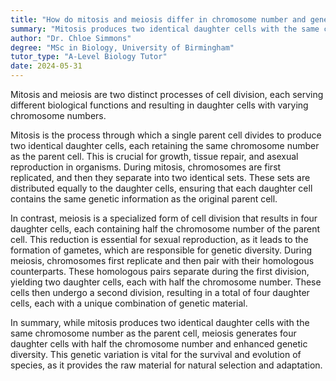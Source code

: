 ```yaml
---
title: "How do mitosis and meiosis differ in chromosome number and genetic diversity?"
summary: "Mitosis produces two identical daughter cells with the same chromosome number, whereas meiosis generates four genetically diverse daughter cells with half the chromosome number of the parent cell."
author: "Dr. Chloe Simmons"
degree: "MSc in Biology, University of Birmingham"
tutor_type: "A-Level Biology Tutor"
date: 2024-05-31
---
```


Mitosis and meiosis are two distinct processes of cell division, each serving different biological functions and resulting in daughter cells with varying chromosome numbers.

Mitosis is the process through which a single parent cell divides to produce two identical daughter cells, each retaining the same chromosome number as the parent cell. This is crucial for growth, tissue repair, and asexual reproduction in organisms. During mitosis, chromosomes are first replicated, and then they separate into two identical sets. These sets are distributed equally to the daughter cells, ensuring that each daughter cell contains the same genetic information as the original parent cell.

In contrast, meiosis is a specialized form of cell division that results in four daughter cells, each containing half the chromosome number of the parent cell. This reduction is essential for sexual reproduction, as it leads to the formation of gametes, which are responsible for genetic diversity. During meiosis, chromosomes first replicate and then pair with their homologous counterparts. These homologous pairs separate during the first division, yielding two daughter cells, each with half the chromosome number. These cells then undergo a second division, resulting in a total of four daughter cells, each with a unique combination of genetic material.

In summary, while mitosis produces two identical daughter cells with the same chromosome number as the parent cell, meiosis generates four daughter cells with half the chromosome number and enhanced genetic diversity. This genetic variation is vital for the survival and evolution of species, as it provides the raw material for natural selection and adaptation.
    